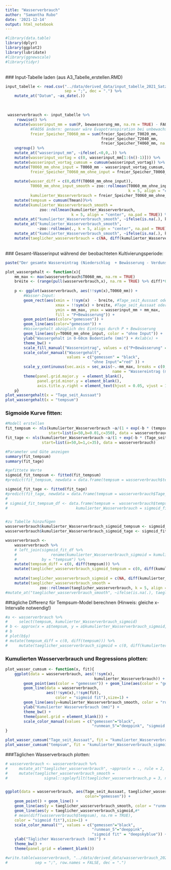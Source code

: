 ```yaml
---
title: "Wasserverbrauch"
author: "Samantha Rubo"
date: '2021-12-14'
output: html_notebook
---
```


```r
#library(data.table)
library(dplyr)
library(ggplot2)
library(lubridate)
#library(ggnewscale)
#library(tidyr)
```
\
### Input-Tabelle laden (aus A3_Tabelle_erstellen.RMD)
```r
input_tabelle <- read.csv("../data/derived_data/input_tabelle_2021_Satz1_b.csv", 
                          sep = ";", dec = ".") %>%
    mutate_at("Datum", ~as_date(.))
```

\
```r
 wasserverbrauch <- input_tabelle %>%         
     rowwise() %>%
    mutate(wasserinput_mm = sum(P, bewaesserung_mm, na.rm = TRUE) - FAO56, 
           #FAO56 ändern: genauer wäre Evapotranspiration bei unbewachsenem Boden
           freier_Speicher_T0060_mm = sum(freier_Speicher_T0020_mm,
                                          freier_Speicher_T2040_mm,
                                          freier_Speicher_T4060_mm, na.rm = TRUE)) %>% 
    ungroup() %>%
    mutate_at("wasserinput_mm", ~ifelse(.<0,0,.)) %>%
    mutate(wasserinput_vortag = c(0, wasserinput_mm[1:(n()-1)])) %>%
    mutate(wasserinput_vortag_cumsum = cumsum(wasserinput_vortag)) %>% ##cumsum
    mutate(T0060_mm_ohne_input = T0060_mm - wasserinput_vortag_cumsum,
           freier_Speicher_T0060_mm_ohne_input = freier_Speicher_T0060_mm + wasserinput_vortag_cumsum) %>%
    
    mutate(wasser_diff = c(0,diff(T0060_mm_ohne_input)),
           T0060_mm_ohne_input_smooth = zoo::rollmean(T0060_mm_ohne_input, 
                                                      k = 5, align = "center", na.pad = TRUE),
           kumulierter_Wasserverbrauch = freier_Speicher_T0060_mm_ohne_input - min(freier_Speicher_T0060_mm_ohne_input, na.rm = TRUE)) %>%
    mutate(tempsum = cumsum(Tmean))%>% 
    mutate(kumulierter_Wasserverbrauch_smooth = 
               zoo::rollmean(kumulierter_Wasserverbrauch, 
                             k = 5, align = "center", na.pad = TRUE)) %>%
    mutate_at("kumulierter_Wasserverbrauch_smooth", ~ifelse(is.na(.), kumulierter_Wasserverbrauch,.)) %>%
    mutate_at("kumulierter_Wasserverbrauch_smooth", 
              ~zoo::rollmean(., k = 5, align = "center", na.pad = TRUE)) %>%
    mutate_at("kumulierter_Wasserverbrauch_smooth", ~ifelse(is.na(.), kumulierter_Wasserverbrauch,.)) %>%
    mutate(taeglicher_wasserverbrauch = c(NA, diff(kumulierter_Wasserverbrauch_smooth)))
```
\
### Gesamt-Wasserinput während der beobachteten Kultivierungsperiode:
```r
paste("Der gesamte Wassereintrag (Niederschlag  + Bewässerung - Verdunstung) beträgt:",sum(wasserverbrauch$wasserinput_mm, na.rm = TRUE) %>% round(., 2), "mm")
```

```r
plot_wassergehalt <- function(x){
    mm_max <- max(wasserverbrauch$T0060_mm, na.rm = TRUE)
    breite <- (range(pull(wasserverbrauch,x), na.rm = TRUE) %>% diff)*0.008
    
    p <- ggplot(wasserverbrauch, aes(!!sym(x),T0060_mm)) +
        #Wasser-Input:
        geom_rect(aes(xmin = !!sym(x)  - breite, #Tage_seit_Aussaat oder tempsum
                      xmax = !!sym(x) + breite, #Tage_seit_Aussaat oder tempsum
                      ymin = mm_max, ymax = wasserinput_mm + mm_max,
                      fill = "P+Bewässerung")) +
        geom_point(aes(color="gemessen")) + 
        geom_line(aes(color="gemessen")) + 
        #Wassergehalt abzüglich des Eintrags durch P + Bewässerung
        geom_line(aes(y=T0060_mm_ohne_input, color = "ohne Input")) +
        ylab("Wassergehalt in 0-60cm Bodentiefe (mm)") + #xlab(x) +
        theme_bw() + 
        scale_fill_manual("Wassereintrag", values = c("P+Bewässerung" = "lightblue")) + 
        scale_color_manual("Wassergehalt", 
                           values = c("gemessen" = "black",
                                      "ohne Input"="red" )) + 
        scale_y_continuous(sec.axis = sec_axis(~.-mm_max, breaks = c(0,5,10,15), 
                                               name = "Wassereintrag (mm)"))+
        theme(panel.grid.major.y  = element_blank(), 
              panel.grid.minor.y = element_blank(), 
              axis.title.y.right = element_text(hjust = 0.05, vjust = 1)) 
    p}
plot_wassergehalt(x = "Tage_seit_Aussaat")
plot_wassergehalt(x = "tempsum")

```
### Sigmoide Kurve fitten:
```r
#Modell erstellen
fit_tempsum <- nls(kumulierter_Wasserverbrauch ~a/(1 + exp(-b * (tempsum-c))), 
                   start=list(a=50,b=0.01,c=350), data = wasserverbrauch)
fit_tage <- nls(kumulierter_Wasserverbrauch ~a/(1 + exp(-b * (Tage_seit_Aussaat-c))),
                start=list(a=50,b=1,c=35), data = wasserverbrauch)

#Parameter und Güte anzeigen
summary(fit_tempsum)
summary(fit_tage)

#gefittete Werte 
sigmoid_fit_tempsum <- fitted(fit_tempsum) 
#predict(fit_tempsum, newdata = data.frame(tempsum = wasserverbrauch$tempsum))

sigmoid_fit_tage <- fitted(fit_tage) 
#predict(fit_tage, newdata = data.frame(tempsum = wasserverbrauch$Tage_seit_Aussaat))
# 
# sigmoid_fit_tempsum_df <- data.frame(tempsum =  wasserverbrauch$tempsum,
#                              kumulierter_Wasserverbrauch = sigmoid_fit)


#zu Tabelle hinzufügen
wasserverbrauch$kumulierter_Wasserverbrauch_sigmoid_tempsum <- sigmoid_fit_tempsum
wasserverbrauch$kumulierter_Wasserverbrauch_sigmoid_tage <- sigmoid_fit_tage
```

```r
wasserverbrauch <- 
    wasserverbrauch %>% 
    # left_join(sigmoid_fit_df %>% 
    #               rename(kumulierter_Wasserverbrauch_sigmoid = kumulierter_Wasserverbrauch), 
    #           by = "tempsum") %>%
    mutate(tempsum_diff = c(0, diff(tempsum))) %>%
    mutate(taeglicher_wasserverbrauch_sigmoid_tempsum = c(0, diff(kumulierter_Wasserverbrauch_sigmoid_tempsum)) / tempsum_diff) %>%
    
    mutate(taeglicher_wasserverbrauch_sigmoid = c(NA, diff(kumulierter_Wasserverbrauch_sigmoid_tage))) %>%
    mutate(taeglicher_wasserverbrauch_smooth = 
               zoo::rollmean(taeglicher_wasserverbrauch, k = 5, align = "center", na.pad = TRUE)) #%>%
#mutate_at("taeglicher_wasserverbrauch_smooth", ~ifelse(is.na(.), taeglicher_wasserverbrauch,.))

```

##tägliche Differenz für Tempsum-Model berechnen (Hinweis: gleiche x-Intervalle notwendig!)
```r
#a <- wasserverbrauch %>%
#     select(tempsum, kumulierter_Wasserverbrauch_sigmoid)
# b <- approx(x = a$tempsum, y = a$kumulierter_Wasserverbrauch_sigmoid, method = "constant", rule = 1,n = nrow(wasserverbrauch))
# b
# plot(b$y)
# mutate(tempsum_diff = c(0, diff(tempsum))) %>%
#     mutate(taeglicher_wasserverbrauch_sigmoid = c(0, diff(kumulierter_Wasserverbrauch_sigmoid)) - tempsum_diff)


```


### Kumulierten Wasserverbrauch und Regressions plotten:
```r
plot_wasser_cumsum <- function(x, fit){
    ggplot(data = wasserverbrauch, aes(!!sym(x),
                                       kumulierter_Wasserverbrauch)) + 
        geom_point(aes(color = "gemessen")) + geom_line(aes(color = "gemessen")) + 
        geom_line(data = wasserverbrauch,
                  aes(!!sym(x),!!sym(fit),
                      color = "sigmoid fit"),size=1) +
        geom_line(aes(y=kumulierter_Wasserverbrauch_smooth, color = "runmean_5"),size=1) +
        ylab("Kumulierter Wasserverbrauch (mm)") +
        theme_bw() + 
        theme(panel.grid = element_blank()) + 
        scale_color_manual(values = c("gemessen"="black", 
                                      "runmean_5"="deeppink", "sigmoid fit" = "deepskyblue"))
}

plot_wasser_cumsum("Tage_seit_Aussaat", fit = "kumulierter_Wasserverbrauch_sigmoid_tage")
plot_wasser_cumsum("tempsum", fit = "kumulierter_Wasserverbrauch_sigmoid_tempsum")

```

###Täglichen Wasserverbrauch plotten:
```r
# wasserverbrauch <- wasserverbrauch %>%
#     mutate_at("taeglicher_wasserverbrauch", ~approx(x = ., rule = 2, n = n())$y) %>%
#     mutate(taeglicher_wasserverbrauch_smooth = 
#                signal::sgolayfilt(taeglicher_wasserverbrauch,p = 3, n = 21))


ggplot(data = wasserverbrauch, aes(Tage_seit_Aussaat, taeglicher_wasserverbrauch,
                                   color="gemessen")) + 
    geom_point() + geom_line() + 
    geom_line(aes(y = taeglicher_wasserverbrauch_smooth, color = "runmean_5"),size=1) + 
    geom_line(aes(y = taeglicher_wasserverbrauch_sigmoid,#*
    # mean(diff(wasserverbrauch$tempsum), na.rm = TRUE), 
    color = "sigmoid fit"),size=1) + 
    scale_color_manual("", values = c("gemessen"="black", 
                                      "runmean_5"="deeppink", 
                                      "sigmoid fit" = "deepskyblue")) +
    ylab("Täglicher Wasserverbrauch (mm)") + 
    theme_bw() + 
    theme(panel.grid = element_blank())

```

```r
#write.table(wasserverbrauch, "../data/derived_data/wasserverbrauch_2021_Satz1.csv", 
#            sep = ";", row.names = FALSE, dec = ".")
```

